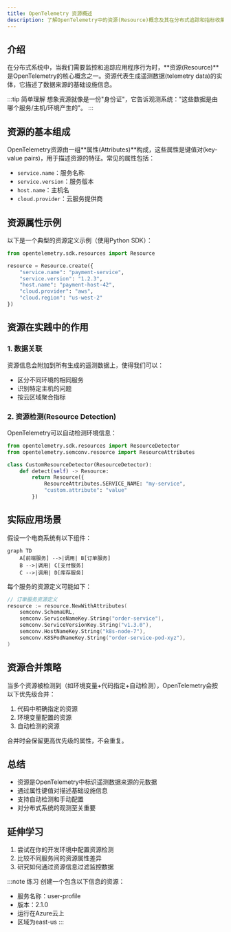 ```yaml
---
title: OpenTelemetry 资源概述
description: 了解OpenTelemetry中的资源(Resource)概念及其在分布式追踪和指标收集中的核心作用
---
```


## 介绍

在分布式系统中，当我们需要监控和追踪应用程序行为时，**资源(Resource)**是OpenTelemetry的核心概念之一。资源代表生成遥测数据(telemetry data)的实体，它描述了数据来源的基础设施信息。

:::tip 简单理解
想象资源就像是一份"身份证"，它告诉观测系统："这些数据是由哪个服务/主机/环境产生的"。
:::

## 资源的基本组成

OpenTelemetry资源由一组**属性(Attributes)**构成，这些属性是键值对(key-value pairs)，用于描述资源的特征。常见的属性包括：

- `service.name`：服务名称
- `service.version`：服务版本
- `host.name`：主机名
- `cloud.provider`：云服务提供商

## 资源属性示例

以下是一个典型的资源定义示例（使用Python SDK）：

```python
from opentelemetry.sdk.resources import Resource

resource = Resource.create({
    "service.name": "payment-service",
    "service.version": "1.2.3",
    "host.name": "payment-host-42",
    "cloud.provider": "aws",
    "cloud.region": "us-west-2"
})
```

## 资源在实践中的作用

### 1. 数据关联
资源信息会附加到所有生成的遥测数据上，使得我们可以：
- 区分不同环境的相同服务
- 识别特定主机的问题
- 按云区域聚合指标

### 2. 资源检测(Resource Detection)
OpenTelemetry可以自动检测环境信息：

```python
from opentelemetry.sdk.resources import ResourceDetector
from opentelemetry.semconv.resource import ResourceAttributes

class CustomResourceDetector(ResourceDetector):
    def detect(self) -> Resource:
        return Resource({
            ResourceAttributes.SERVICE_NAME: "my-service",
            "custom.attribute": "value"
        })
```

## 实际应用场景

假设一个电商系统有以下组件：

```mermaid
graph TD
    A[前端服务] -->|调用| B[订单服务]
    B -->|调用| C[支付服务]
    C -->|调用| D[库存服务]
```

每个服务的资源定义可能如下：

```go
// 订单服务资源定义
resource := resource.NewWithAttributes(
    semconv.SchemaURL,
    semconv.ServiceNameKey.String("order-service"),
    semconv.ServiceVersionKey.String("v1.3.0"),
    semconv.HostNameKey.String("k8s-node-7"),
    semconv.K8SPodNameKey.String("order-service-pod-xyz"),
)
```

## 资源合并策略

当多个资源被检测到（如环境变量+代码指定+自动检测），OpenTelemetry会按以下优先级合并：

1. 代码中明确指定的资源
2. 环境变量配置的资源
3. 自动检测的资源

合并时会保留更高优先级的属性，不会重复。

## 总结

- 资源是OpenTelemetry中标识遥测数据来源的元数据
- 通过属性键值对描述基础设施信息
- 支持自动检测和手动配置
- 对分布式系统的观测至关重要

## 延伸学习

1. 尝试在你的开发环境中配置资源检测
2. 比较不同服务间的资源属性差异
3. 研究如何通过资源信息过滤监控数据

:::note 练习
创建一个包含以下信息的资源：
- 服务名称：user-profile
- 版本：2.1.0
- 运行在Azure云上
- 区域为east-us
:::